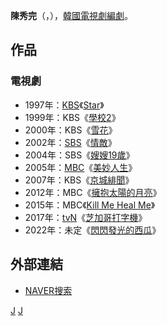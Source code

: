 {{藝人
| 姓名     = 陳秀完
| 類型     = 編劇
| 圖片     = 
| 圖片尺寸 = 
| 圖片簡介 = 
| 原名     = 
| 外文名   = 진수완
| 外文     = ko
| 羅馬拼音 = Jin Soo Wan 
| 英文名   = 
| 綽號     = 
| 其他藝名 = 
| 國籍     = {{ROK}}
| 民族     = 
| 籍貫     = 
| 出生日期 = {{birth date and age|1970|7|20}}
| 出生地點 = {{KOR}}
| 職業     = [[編劇|編劇]]
| 語言     = [[韓語|韓語]]
| 教育程度 = 
| 配偶     = 
| 出身地   = 
| 出道作   = 
| 出道日期 = 1996年
| 代表作   = 
| 活躍年代 = 
| 經紀公司 = Pan Entertainment<br>CJ E&M
}}
'''陳秀完'''（{{lang-ko|'''진수완'''}}，{{bd|1970年|7月20日}}），[[韓國|韓國]][[電視劇|電視劇]][[編劇|編劇]]。

== 作品 ==
=== 電視劇 ===
*1997年：[[韓國放送公社|KBS]]《[[Star_(電視劇)|Star]]》
*1999年：KBS《[[學校2|學校2]]》
*2000年：KBS《[[雪花_(2000年電視劇)|雪花]]》
*2002年：[[SBS_(韓國)|SBS]]《[[情敵_(電視劇)|情敵]]》
*2004年：SBS《[[嫂嫂19歲|嫂嫂19歲]]》
*2005年：[[文化廣播_(韓國)|MBC]]《[[美妙人生|美妙人生]]》
*2007年：KBS《[[京城緋聞|京城緋聞]]》
*2012年：MBC《[[擁抱太陽的月亮|擁抱太陽的月亮]]》
*2015年：MBC《[[Kill_Me_Heal_Me|Kill Me Heal Me]]》
*2017年：[[tvN|tvN]]《[[芝加哥打字機_(電視劇)|芝加哥打字機]]》
*2022年：未定《[[閃閃發光的西瓜|閃閃發光的西瓜]]》

== 外部連結 ==
*[http://search.naver.com/search.naver?sm=tab_hty.top&where=nexearch&ie=utf8&query=%EC%A7%84%EC%88%98%EC%99%84 NAVER搜索]{{ko}}
{{Pan Entertainment}}
{{KBS學校系列}}
[[Category:韓國編劇|J]]
[[Category:陳姓|J]]